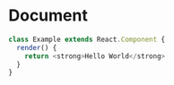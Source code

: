 # Document

```js live=true
class Example extends React.Component {
  render() {
    return <strong>Hello World</strong>
  }
}
```
